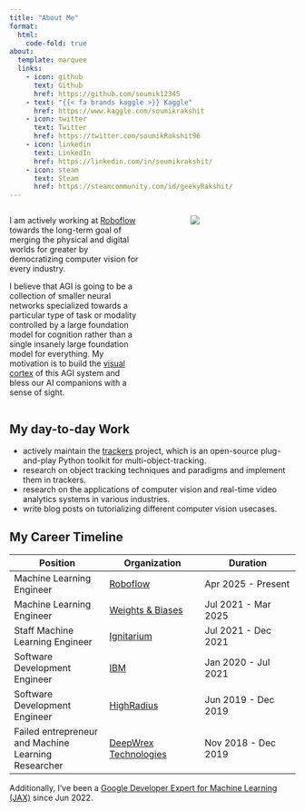 ```yaml
---
title: "About Me"
format: 
  html:
    code-fold: true
about:
  template: marquee
  links:
    - icon: github
      text: Github
      href: https://github.com/soumik12345
    - text: "{{< fa brands kaggle >}} Kaggle"
      href: https://www.kaggle.com/soumikrakshit
    - icon: twitter
      text: Twitter
      href: https://twitter.com/soumikRakshit96
    - icon: linkedin
      text: LinkedIn
      href: https://linkedin.com/in/soumikrakshit/
    - icon: steam
      text: Steam
      href: https://steamcommunity.com/id/geekyRakshit/
---
```


:::: {.columns}

::: {.column width="50%"}
I am actively working at [Roboflow](https://roboflow.com/) towards the long-term goal of merging the physical and digital worlds for greater by democratizing computer vision for every industry.

I believe that AGI is going to be a collection of smaller neural networks specialized towards a particular type of task or modality controlled by a large foundation model for cognition rather than a single insanely large foundation model for everything. My motivation is to build the [visual cortex](https://en.wikipedia.org/wiki/Visual_cortex) of this AGI system and bless our AI companions with a sense of sight.
:::

::: {.column width="10%"}
<!-- empty column to create gap -->
:::

::: {.column width="40%"}
![](./assets/soumik_rakshit.png)
:::

::::

## My day-to-day Work

* actively maintain the [trackers](https://github.com/roboflow/trackers) project, which is an open-source plug-and-play Python toolkit for multi-object-tracking.
* research on object tracking techniques and paradigms and implement them in trackers.
* research on the applications of computer vision and real-time video analytics systems in various industries.
* write blog posts on tutorializing different computer vision usecases.

## My Career Timeline

|Position|Organization|Duration|
|---|---|---|
|Machine Learning Engineer|[Roboflow](https://roboflow.com/)|Apr 2025 - Present|
|Machine Learning Engineer|[Weights & Biases](https://wandb.ai/site)|Jul 2021 - Mar 2025|
|Staff Machine Learning Engineer|[Ignitarium](https://ignitarium.com/)|Jul 2021 - Dec 2021|
|Software Development Engineer|[IBM](https://www.ibm.com/in-en)|Jan 2020 - Jul 2021|
|Software Development Engineer|[HighRadius](https://www.highradius.com/)|Jun 2019 - Dec 2019|
|Failed entrepreneur and Machine Learning Researcher|[DeepWrex Technologies](https://www.linkedin.com/company/14586161/)|Nov 2018 - Dec 2019|

Additionally, I've been a [Google Developer Expert for Machine Learning (JAX)](https://g.dev/geekyrakshit) since Jun 2022.
